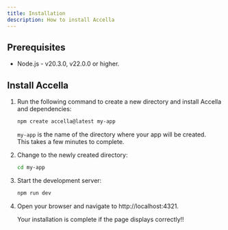 ```yaml
---
title: Installation
description: How to install Accella
---
```




## Prerequisites

- Node.js - v20.3.0, v22.0.0 or higher. 

## Install Accella

<Steps>

1. Run the following command to create a new directory and install Accella and dependencies:

   ```bash
   npm create accella@latest my-app
   ```
   `my-app` is the name of the directory where your app will be created. \
   This takes a few minutes to complete.

2. Change to the newly created directory:

   ```bash
   cd my-app
   ```

3. Start the development server:

   ```bash
   npm run dev
   ```

4. Open your browser and navigate to http://localhost:4321.

   Your installation is complete if the page displays correctly!!

</Steps>
